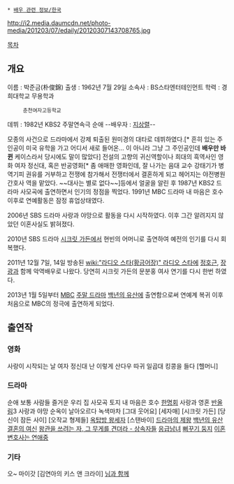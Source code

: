  * [[배우 관련 정보/한국]]

http://i2.media.daumcdn.net/photo-media/201203/07/edaily/20120307143708765.jpg

[[목차]]
== 개요 ==
이름 : 박준금(朴俊錦)
출생 : 1962년 7월 29일 
소속사 : BS스타엔터테인먼트
학력 : 경희대학교 무용학과 
      춘천여자고등학교
데뷔 : 1982년 KBS2 주말연속극 순애
--배우자 : [[지상렬]]--

모종의 사건으로 드라마에서 강제 퇴출된 원미경의 대타로 데뷔하였다.[* 흔히 있는 주인공이 미국 유학을 가고 어디서 새로 들어온... 이 아니라 그냥 그 주인공인데 '''배우만 바뀐''' 케이스라서 당시에도 말이 많았다] 전설의 고향의 귀신역할이나 희대의 흑역사인 영화 여자 정신대, 혹은 반공영화[* 좀 애매한 영화인데, 잘 나가는 음대 교수 강태기가 병역기피 권유를 거부하고 전쟁에 참가해서 전쟁터에서 결혼하게 되고 헤어지는 야전병원 간호사 역을 맡았다. ~~대사는 별로 없다~~]등에서 얼굴을 알린 후 1987년 KBS2 드라마 사모곡에 출연하면서 인기의 정점을 찍었다. 1991년 MBC 드라마 내 마음은 호수 이후로 연예활동은 잠정 휴업상태였다.

2006년 SBS 드라마 사랑과 야망으로 활동을 다시 시작하였다. 이후 그간 알려지지 않았던 이혼사실도 밝혀졌다. 

2010년 SBS 드라마 [[시크릿 가든(드라마)|시크릿 가든]]에서 현빈의 어머니로 출연하여 예전의 인기를 다시 회복했다. 

2011년 12월 7일, 14일 방송된 [[wiki:"라디오 스타(황금어장)" 라디오 스타]]에 [[정호근]], [[장광]]과 함께 악역배우로 나왔다. 당연히 시크릿 가든의 문분홍 여사 연기를 다시 한번 하였다.

2013년 1월 5일부터 [[문화방송|MBC]] [[주말 드라마]] [[백년의 유산]]에 출연함으로써 연예계 복귀 이후 처음으로 MBC의 정극에 출연하게 되었다.

== 출연작 ==
=== 영화 ===
사랑이 시작되는 날
여자 정신대
난 이렇게 산다우
따귀 일곱대
킹콩을 들다
[헬머니]
=== 드라마 ===
순애
보통 사람들
즐거운 우리 집
사모곡
토지 
내 마음은 호수
[[한명회]]
사랑과 영혼
[[반올림]]3
사랑과 야망
순옥이
날아오르다
녹색마차
[그대 웃어요]
[세자매]
[시크릿 가든]
[당신이 잠든 사이]
[오작교 형제들]
[[옥탑방 왕세자]]
[스탠바이]
[[드라마의 제왕]]
[[백년의 유산]]
[[결혼의 여신]]
[[왕관을 쓰려는 자, 그 무게를 견뎌라 - 상속자들]]
[[응급남녀]]
[[뻐꾸기 둥지]]
[[이혼변호사는 연애중]]

=== 기타 ===
오~ 마이갓
[김연아의 키스 앤 크라이]
[[님과 함께#s-2|님과 함께]]
